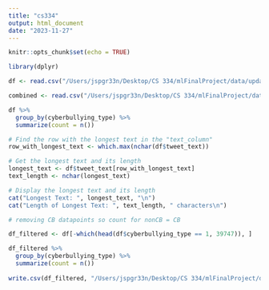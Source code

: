 ```yaml
---
title: "cs334"
output: html_document
date: "2023-11-27"
---
```


```r
knitr::opts_chunk$set(echo = TRUE)

library(dplyr)

df <- read.csv("/Users/jspgr33n/Desktop/CS 334/mlFinalProject/data/updated_cyberbullying_data_word2vec_embedding.csv")

combined <- read.csv("/Users/jspgr33n/Desktop/CS 334/mlFinalProject/data/combined_csv.csv")

df %>%
  group_by(cyberbullying_type) %>%
  summarize(count = n())

# Find the row with the longest text in the "text_column"
row_with_longest_text <- which.max(nchar(df$tweet_text))

# Get the longest text and its length
longest_text <- df$tweet_text[row_with_longest_text]
text_length <- nchar(longest_text)

# Display the longest text and its length
cat("Longest Text: ", longest_text, "\n")
cat("Length of Longest Text: ", text_length, " characters\n")

# removing CB datapoints so count for nonCB = CB

df_filtered <- df[-which(head(df$cyberbullying_type == 1, 39747)), ]

df_filtered %>%
  group_by(cyberbullying_type) %>%
  summarize(count = n())
  
write.csv(df_filtered, "/Users/jspgr33n/Desktop/CS 334/mlFinalProject/data/removed_knn_csv.csv")
```

